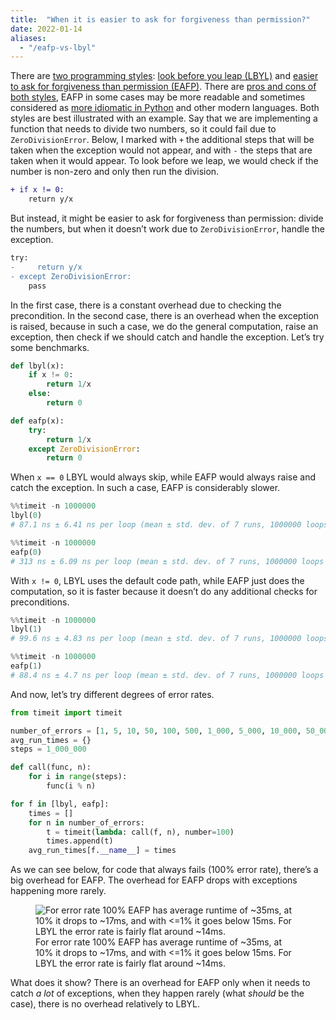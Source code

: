 ```yaml
---
title:  "When it is easier to ask for forgiveness than permission?"
date: 2022-01-14
aliases:
  - "/eafp-vs-lbyl"
---
```


There are [two programming styles][stackoverflow]: [look before you leap (LBYL)][lbyl] and [easier to ask for
forgiveness than permission (EAFP)][eafp]. There are [pros and cons of both styles][comparison], EAFP in some
cases may be more readable and sometimes considered as [more idiomatic in Python][idiomatic-python] and other
modern languages. Both styles are best illustrated with an example. Say that we are implementing a function that
needs to divide two numbers, so it could fail due to `ZeroDivisionError`. Below, I marked with `+` the additional
steps that will be taken when the exception would not appear, and with `-` the steps that are taken when it would
appear. To look before we leap, we would check if the number is non-zero and only then run the division.

```diff
+ if x != 0:
    return y/x
```

But instead, it might be easier to ask for forgiveness than permission: divide the numbers, but when it doesn't work
due to `ZeroDivisionError`, handle the exception.

```diff
try:
-     return y/x
- except ZeroDivisionError:
    pass
```

In the first case, there is a constant overhead due to checking the precondition. In the second case, there is
an overhead when the exception is raised, because in such a case, we do the general computation, raise an exception,
then check if we should catch and handle the exception. Let's try some benchmarks.


```python
def lbyl(x):
    if x != 0:
        return 1/x
    else:
        return 0

def eafp(x):
    try:
        return 1/x
    except ZeroDivisionError:
        return 0
```

When `x == 0` LBYL would always skip, while EAFP would always raise and catch the exception. In such a case,
EAFP is considerably slower.

```python
%%timeit -n 1000000
lbyl(0)
# 87.1 ns ± 6.41 ns per loop (mean ± std. dev. of 7 runs, 1000000 loops each)
```

```python
%%timeit -n 1000000
eafp(0)
# 313 ns ± 6.09 ns per loop (mean ± std. dev. of 7 runs, 1000000 loops each)
```

With `x != 0`, LBYL uses the default code path, while EAFP just does the computation, so it is faster because
it doesn't do any additional checks for preconditions.

```python
%%timeit -n 1000000
lbyl(1)
# 99.6 ns ± 4.83 ns per loop (mean ± std. dev. of 7 runs, 1000000 loops each)
```

```python
%%timeit -n 1000000
eafp(1)
# 88.4 ns ± 4.7 ns per loop (mean ± std. dev. of 7 runs, 1000000 loops each)
```

And now, let's try different degrees of error rates.

```python
from timeit import timeit

number_of_errors = [1, 5, 10, 50, 100, 500, 1_000, 5_000, 10_000, 50_000, 100_000]
avg_run_times = {}
steps = 1_000_000

def call(func, n):
    for i in range(steps):
        func(i % n)

for f in [lbyl, eafp]:
    times = []
    for n in number_of_errors:
        t = timeit(lambda: call(f, n), number=100)
        times.append(t)
    avg_run_times[f.__name__] = times
```

As we can see below, for code that always fails (100% error rate), there's a big overhead for EAFP.
The overhead for EAFP drops with exceptions happening more rarely.

![For error rate 100% EAFP has average runtime of ~35ms, at 10% it drops to ~17ms, and with <=1% it goes below 15ms. For LBYL the error rate is fairly flat around ~14ms.](../images/eapf-vs-lbyl.png)

What does it show? There is an overhead for EAFP only when it needs to catch *a lot* of exceptions,
when they happen rarely (what *should* be the case), there is no overhead relatively to LBYL.


 [lbyl]: https://docs.python.org/3.9/glossary.html#term-lbyl
 [eafp]: https://docs.python.org/3.9/glossary.html#term-eafp
 [stackoverflow]: https://stackoverflow.com/questions/12265451/ask-forgiveness-not-permission-explain
 [idiomatic-python]: https://devblogs.microsoft.com/python/idiomatic-python-eafp-versus-lbyl/
 [comparison]: https://mathspp.com/blog/pydonts/eafp-and-lbyl-coding-styles
